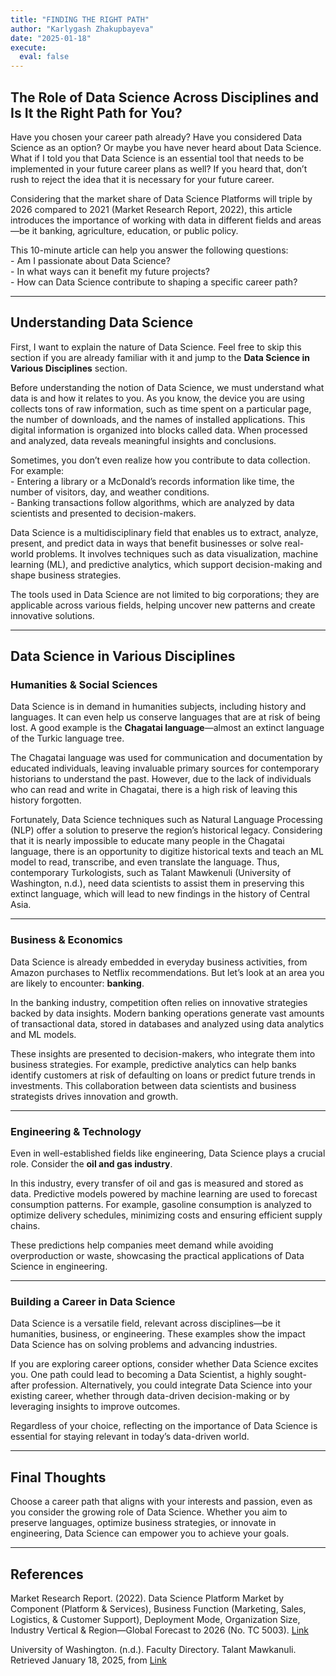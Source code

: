 ```yaml
---
title: "FINDING THE RIGHT PATH"
author: "Karlygash Zhakupbayeva"
date: "2025-01-18"
execute: 
  eval: false
---
```


## The Role of Data Science Across Disciplines and Is It the Right Path for You?

Have you chosen your career path already? Have you considered Data Science as an option? Or maybe you have never heard about Data Science. What if I told you that Data Science is an essential tool that needs to be implemented in your future career plans as well? If you heard that, don't rush to reject the idea that it is necessary for your future career.

Considering that the market share of Data Science Platforms will triple by 2026 compared to 2021 (Market Research Report, 2022), this article introduces the importance of working with data in different fields and areas—be it banking, agriculture, education, or public policy.

This 10-minute article can help you answer the following questions:\
- Am I passionate about Data Science?\
- In what ways can it benefit my future projects?\
- How can Data Science contribute to shaping a specific career path?

------------------------------------------------------------------------

## Understanding Data Science

First, I want to explain the nature of Data Science. Feel free to skip this section if you are already familiar with it and jump to the **Data Science in Various Disciplines** section.

Before understanding the notion of Data Science, we must understand what data is and how it relates to you. As you know, the device you are using collects tons of raw information, such as time spent on a particular page, the number of downloads, and the names of installed applications. This digital information is organized into blocks called data. When processed and analyzed, data reveals meaningful insights and conclusions.

Sometimes, you don't even realize how you contribute to data collection. For example:\
- Entering a library or a McDonald’s records information like time, the number of visitors, day, and weather conditions.\
- Banking transactions follow algorithms, which are analyzed by data scientists and presented to decision-makers.

Data Science is a multidisciplinary field that enables us to extract, analyze, present, and predict data in ways that benefit businesses or solve real-world problems. It involves techniques such as data visualization, machine learning (ML), and predictive analytics, which support decision-making and shape business strategies.

The tools used in Data Science are not limited to big corporations; they are applicable across various fields, helping uncover new patterns and create innovative solutions.

------------------------------------------------------------------------

## Data Science in Various Disciplines

### Humanities & Social Sciences

Data Science is in demand in humanities subjects, including history and languages. It can even help us conserve languages that are at risk of being lost. A good example is the **Chagatai language**—almost an extinct language of the Turkic language tree.

The Chagatai language was used for communication and documentation by educated individuals, leaving invaluable primary sources for contemporary historians to understand the past. However, due to the lack of individuals who can read and write in Chagatai, there is a high risk of leaving this history forgotten.

Fortunately, Data Science techniques such as Natural Language Processing (NLP) offer a solution to preserve the region's historical legacy. Considering that it is nearly impossible to educate many people in the Chagatai language, there is an opportunity to digitize historical texts and teach an ML model to read, transcribe, and even translate the language. Thus, contemporary Turkologists, such as Talant Mawkenuli (University of Washington, n.d.), need data scientists to assist them in preserving this extinct language, which will lead to new findings in the history of Central Asia.

------------------------------------------------------------------------

### Business & Economics

Data Science is already embedded in everyday business activities, from Amazon purchases to Netflix recommendations. But let’s look at an area you are likely to encounter: **banking**.

In the banking industry, competition often relies on innovative strategies backed by data insights. Modern banking operations generate vast amounts of transactional data, stored in databases and analyzed using data analytics and ML models.

These insights are presented to decision-makers, who integrate them into business strategies. For example, predictive analytics can help banks identify customers at risk of defaulting on loans or predict future trends in investments. This collaboration between data scientists and business strategists drives innovation and growth.

------------------------------------------------------------------------

### Engineering & Technology

Even in well-established fields like engineering, Data Science plays a crucial role. Consider the **oil and gas industry**.

In this industry, every transfer of oil and gas is measured and stored as data. Predictive models powered by machine learning are used to forecast consumption patterns. For example, gasoline consumption is analyzed to optimize delivery schedules, minimizing costs and ensuring efficient supply chains.

These predictions help companies meet demand while avoiding overproduction or waste, showcasing the practical applications of Data Science in engineering.

------------------------------------------------------------------------

### Building a Career in Data Science

Data Science is a versatile field, relevant across disciplines—be it humanities, business, or engineering. These examples show the impact Data Science has on solving problems and advancing industries.

If you are exploring career options, consider whether Data Science excites you. One path could lead to becoming a Data Scientist, a highly sought-after profession. Alternatively, you could integrate Data Science into your existing career, whether through data-driven decision-making or by leveraging insights to improve outcomes.

Regardless of your choice, reflecting on the importance of Data Science is essential for staying relevant in today’s data-driven world.

------------------------------------------------------------------------

## Final Thoughts

Choose a career path that aligns with your interests and passion, even as you consider the growing role of Data Science. Whether you aim to preserve languages, optimize business strategies, or innovate in engineering, Data Science can empower you to achieve your goals.

------------------------------------------------------------------------

## References

Market Research Report. (2022). Data Science Platform Market by Component (Platform & Services), Business Function (Marketing, Sales, Logistics, & Customer Support), Deployment Mode, Organization Size, Industry Vertical & Region—Global Forecast to 2026 (No. TC 5003). [Link](https://www.marketsandmarkets.com/Market-Reports/data-science-platform-market-21532997.html)

University of Washington. (n.d.). Faculty Directory. Talant Mawkanuli. Retrieved January 18, 2025, from [Link](https://anthropology.washington.edu/people/talant-mawkanuli)
